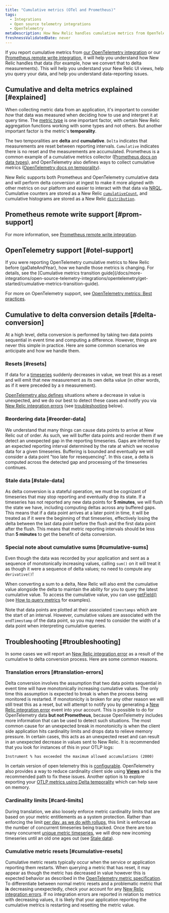 ```yaml
---
title: "Cumulative metrics (OTel and Prometheus)"
tags:
  - Integrations
  - Open source telemetry integrations
  - OpenTelemetry
metaDescription: How New Relic handles cumulative metrics from OpenTelemetry and Prometheus.
freshnessValidatedDate: never
---
```



If you report cumulative metrics from [our OpenTelemetry integration](/docs/more-integrations/open-source-telemetry-integrations/opentelemetry/opentelemetry-introduction) or our [Prometheus remote write integration](/docs/infrastructure/prometheus-integrations/install-configure-remote-write/set-your-prometheus-remote-write-integration), it will help you understand how New Relic handles that data (for example, how we convert that to delta measurements). This will help you understand your New Relic UI views, help you query your data, and help you understand data-reporting issues.

## Cumulative and delta metrics explained [#explained]

When collecting metric data from an application, it's important to consider *how* that data was measured when deciding how to use and interpret it at query time. The [metric type](/docs/data-apis/understand-data/metric-data/metric-data-type/#metric-types) is one important factor, with certain New Relic aggregation functions working with some types and not others. But another important factor is the metric's **temporality**.

The two temporalities are **delta** and **cumulative**. `Delta` indicates that measurements are reset between reporting intervals. `Cumulative` indicates there is no reset and the measurements are accumulated. Prometheus is a common example of a cumulative metrics collector ([Prometheus docs on data types](https://prometheus.io/docs/concepts/metric_types)), and OpenTelemetry also defines ways to collect cumulative metrics ([OpenTelemetry docs on temporality](https://opentelemetry.io/docs/reference/specification/metrics/data-model/#temporality)).

New Relic supports both Prometheus and OpenTelemetry cumulative data and will perform delta conversion at ingest to make it more aligned with other metrics on our platform and easier to interact with that data via [NRQL](/docs/query-your-data/nrql-new-relic-query-language/get-started/introduction-nrql-new-relics-query-language). Cumulative counters are stored as a New Relic [`cumulativeCount`](/docs/data-apis/understand-data/metric-data/metric-data-type/#metric-types), and cumulative histograms are stored as a New Relic [`distribution`](/docs/data-apis/understand-data/metric-data/metric-data-type/#metric-types).

## Prometheus remote write support [#prom-support]

For more information, see [Prometheus remote write integration](/docs/infrastructure/prometheus-integrations/get-started/send-prometheus-metric-data-new-relic).

## OpenTelemetry support [#otel-support]

<Callout variant="important">
If you were reporting OpenTelemetry cumulative metrics to New Relic before {gaDateAndYear}, how we handle those metrics is changing. For details, see the [Cumulative metrics transition guide](/docs/more-integrations/open-source-telemetry-integrations/opentelemetry/get-started/cumulative-metrics-transition-guide).
</Callout>

For more on OpenTelemetry support, see [OpenTelemetry metrics: Best practices](/docs/more-integrations/open-source-telemetry-integrations/opentelemetry/best-practices/opentelemetry-best-practices-metrics).

## Cumulative to delta conversion details [#delta-conversion]

At a high level, delta conversion is performed by taking two data points sequential in event time and computing a difference. However, things are never this simple in practice. Here are some common scenarios we anticipate and how we handle them.

### Resets [#resets]

If data for a [timeseries](https://opentelemetry.io/docs/reference/specification/metrics/data-model/#timeseries-model) suddenly decreases in value, we treat this as a reset and will emit that new measurement as its own delta value (in other words, as if it were preceded by a `0` measurement).

[OpenTelemetry also defines](https://opentelemetry.io/docs/reference/specification/metrics/data-model/#resets-and-gaps) situations where a decrease in value is unexpected, and we do our best to detect these cases and notify you via [New Relic integration errors](/docs/data-apis/manage-data/nrintegrationerror) (see [troubleshooting](#troubleshooting) below).

### Reordering data [#reorder-data]

We understand that many things can cause data points to arrive at New Relic out of order. As such, we will buffer data points and reorder them if we detect an unexpected gap in the reporting timeseries. Gaps are inferred by an expected reporting interval determined by the rate at which we receive data for a given timeseries. Buffering is bounded and eventually we will consider a data point "too late for resequencing". In this case, a delta is computed across the detected gap and processing of the timeseries continues.

### Stale data [#stale-data]

As delta conversion is a stateful operation, we must be cognizant of timeseries that may stop reporting and eventually drop its state. If a timeseries has not reported any new data points for **5 minutes**, we will flush the state we have, including computing deltas across any buffered gaps. This means that if a data point arrives at a later point in time, it will be treated as if it were the beginning of that timeseries, effectively losing the delta between the last data point before the flush and the first data point after the flush. This means that metric reporting intervals should be less than **5 minutes** to get the benefit of delta conversion.

### Special note about cumulative sums [#cumulative-sums]

Even though the data was recorded by your application and sent as a sequence of monotonically increasing values, calling `sum()` on it will treat it as though it were a sequence of delta values; no need to compute any `derivative()`!

When converting a sum to a delta, New Relic will also emit the cumulative value alongside the delta to maintain the ability for you to query the latest cumulative value. To access the cumulative value, you can use [getField()](/docs/query-your-data/nrql-new-relic-query-language/get-started/nrql-syntax-clauses-functions/#func-getfield) (see [How to query metrics](https://docs.newrelic.com/docs/more-integrations/open-source-telemetry-integrations/opentelemetry/best-practices/opentelemetry-best-practices-metrics/#query) for examples).

Note that data points are plotted at their associated `timestamps` which are the start of an interval. However, cumulative values are associated with the `endTimestamp` of the data point, so you may need to consider the width of a data point when interpreting cumulative queries.

## Troubleshooting [#troubleshooting]

In some cases we will report an [New Relic integration error](/docs/data-apis/manage-data/nrintegrationerror) as a result of the cumulative to delta conversion process. Here are some common reasons.

### Translation errors [#translation-errors]

Delta conversion involves the assumption that two data points sequential in event time will have monotonically increasing cumulative values. The only time this assumption is expected to break is when the process being monitored is restarted. If monotonicity is broken for any other reason we will still treat this as a reset, but will attempt to notify you by generating a [New Relic integration error](/docs/data-apis/manage-data/nrintegrationerror) event into your account. This is possible to do for OpenTelemetry data **but not Prometheus**, because OpenTelemetry includes more information that can be used to detect such situations. The most common cause for an unexpected break in monotonicity is when the client side application hits cardinality limits and drops data to relieve memory pressure. In certain cases, this acts as an unexpected reset and can result in an unexpected decrease in values sent to New Relic. It is recommended that you look for instances of this in your OTLP logs:

```
Instrument % has exceeded the maximum allowed accumulations (2000)
```

In certain version of open telemetry this is [configurable](https://opentelemetry.io/docs/specs/otel/metrics/sdk/#cardinality-limits). OpenTelemetry also provides a way to reduce cardinality client side using [**Views**](https://opentelemetry.io/docs/reference/specification/metrics/sdk/#view) and is the recommended path to fix these issues. Another option is to explore exporting your [OTLP metrics using Delta temporality](https://opentelemetry.io/docs/reference/specification/metrics/sdk_exporters/otlp/#additional-configuration) which can help save on memory.

### Cardinality limits [#card-limits]

During translation, we also loosely enforce metric cardinality limits that are based on your metric entitlements as a system protection. Rather than enforcing the limit [per day, as we do with rollups](/docs/data-apis/ingest-apis/metric-api/metric-api-limits-restricted-attributes/#incident-unique-timeseries), this limit is enforced as the number of concurrent timeseries being tracked. Once there are too many concurrent [unique metric timeseries](/docs/data-apis/ingest-apis/metric-api/NRQL-high-cardinality-metrics/#what-why), we will drop new incoming timeseries until an old one ages out (see [Stale data](#stale-data)).

### Cumulative metric resets [#cumulative-resets]

Cumulative metric resets typically occur when the service or application reporting them restarts. When querying a metric that has reset, it may appear as though the metric has decreased in value however this is expected behavior as described in the [OpenTelemetry metric specification](https://opentelemetry.io/docs/reference/specification/metrics/data-model/#resets-and-gaps). To differentiate between normal metric resets and a problematic metric that **is** decreasing unexpectedly, check your account for any [New Relic integration errors](/docs/data-apis/manage-data/nrintegrationerror). If no integration errors are reported in relation to metrics with decreasing values, it is likely that your application reporting the cumulative metrics is restarting and resetting the metric value.
